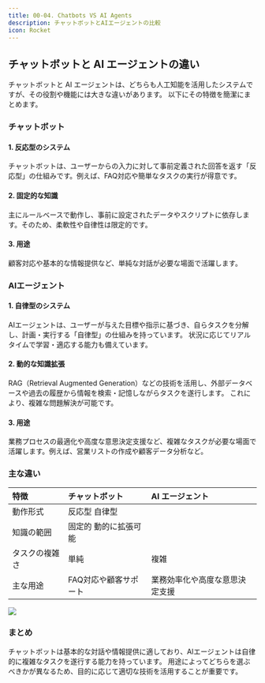 ```yaml
---
title: 00-04. Chatbots VS AI Agents
description: チャットボットとAIエージェントの比較
icon: Rocket
---
```


## チャットボットと AI エージェントの違い

チャットボットと AI エージェントは、どちらも人工知能を活用したシステムですが、その役割や機能には大きな違いがあります。
以下にその特徴を簡潔にまとめます。

### チャットボット

#### 1. 反応型のシステム

チャットボットは、ユーザーからの入力に対して事前定義された回答を返す「反応型」の仕組みです。例えば、FAQ対応や簡単なタスクの実行が得意です。

#### 2. 固定的な知識

主にルールベースで動作し、事前に設定されたデータやスクリプトに依存します。そのため、柔軟性や自律性は限定的です。

#### 3. 用途

顧客対応や基本的な情報提供など、単純な対話が必要な場面で活躍します。

### AIエージェント

#### 1. 自律型のシステム

AIエージェントは、ユーザーが与えた目標や指示に基づき、自らタスクを分解し、計画・実行する「自律型」の仕組みを持っています。
状況に応じてリアルタイムで学習・適応する能力も備えています。

#### 2. 動的な知識拡張

RAG（Retrieval Augmented Generation）などの技術を活用し、外部データベースや過去の履歴から情報を検索・記憶しながらタスクを遂行します。
これにより、複雑な問題解決が可能です。

#### 3. 用途

業務プロセスの最適化や高度な意思決定支援など、複雑なタスクが必要な場面で活躍します。例えば、営業リストの作成や顧客データ分析など。

### 主な違い

|特徴 |チャットボット |AI エージェント |
|:-- |:-- |:-- |
|動作形式 |反応型	自律型 |
|知識の範囲 |固定的	動的に拡張可能 |
|タスクの複雑さ |単純 |複雑 |
|主な用途 |FAQ対応や顧客サポート |業務効率化や高度な意思決定支援 |

![](/hands-on/02-movie-recommendations-app/00_04_chatbots_vs_ai_agents/chatbots_vs_ai_agents.svg)

### まとめ

チャットボットは基本的な対話や情報提供に適しており、AIエージェントは自律的に複雑なタスクを遂行する能力を持っています。
用途によってどちらを選ぶべきかが異なるため、目的に応じて適切な技術を活用することが重要です。
